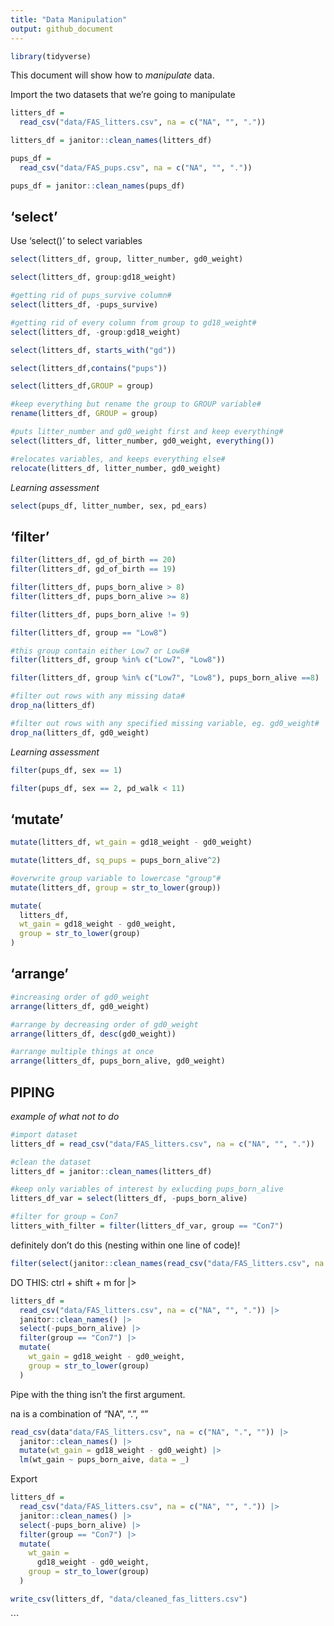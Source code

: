 ```yaml
---
title: "Data Manipulation"
output: github_document
---
```


```r
library(tidyverse)
```

This document will show how to *manipulate* data.

Import the two datasets that we're going to manipulate

```r
litters_df = 
  read_csv("data/FAS_litters.csv", na = c("NA", "", "."))

litters_df = janitor::clean_names(litters_df)

pups_df = 
  read_csv("data/FAS_pups.csv", na = c("NA", "", "."))

pups_df = janitor::clean_names(pups_df)
```

## 'select'

Use 'select()' to select variables

```r
select(litters_df, group, litter_number, gd0_weight)
```

```r
select(litters_df, group:gd18_weight)
```


```r
#getting rid of pups_survive column#
select(litters_df, -pups_survive)
```

```r
#getting rid of every column from group to gd18_weight#
select(litters_df, -group:gd18_weight)
```

```r
select(litters_df, starts_with("gd"))

select(litters_df,contains("pups"))
```

```r
select(litters_df,GROUP = group)

#keep everything but rename the group to GROUP variable#
rename(litters_df, GROUP = group)

#puts litter_number and gd0_weight first and keep everything#
select(litters_df, litter_number, gd0_weight, everything())

#relocates variables, and keeps everything else#
relocate(litters_df, litter_number, gd0_weight)
```

*Learning assessment*
```r
select(pups_df, litter_number, sex, pd_ears)
```



## 'filter'

```r
filter(litters_df, gd_of_birth == 20)
filter(litters_df, gd_of_birth == 19)
```

```r
filter(litters_df, pups_born_alive > 8)
filter(litters_df, pups_born_alive >= 8)
```

```r
filter(litters_df, pups_born_alive != 9)
```

```r
filter(litters_df, group == "Low8")

#this group contain either Low7 or Low8#
filter(litters_df, group %in% c("Low7", "Low8"))
```

```r
filter(litters_df, group %in% c("Low7", "Low8"), pups_born_alive ==8)
```

```r
#filter out rows with any missing data#
drop_na(litters_df)

#filter out rows with any specified missing variable, eg. gd0_weight#
drop_na(litters_df, gd0_weight)
```

*Learning assessment*
```r
filter(pups_df, sex == 1)

filter(pups_df, sex == 2, pd_walk < 11)
```



## 'mutate'

```r
mutate(litters_df, wt_gain = gd18_weight - gd0_weight)

mutate(litters_df, sq_pups = pups_born_alive^2)

#overwrite group variable to lowercase "group"#
mutate(litters_df, group = str_to_lower(group))

mutate(
  litters_df,
  wt_gain = gd18_weight - gd0_weight,
  group = str_to_lower(group)
)
```

## 'arrange'

```r
#increasing order of gd0_weight
arrange(litters_df, gd0_weight)

#arrange by decreasing order of gd0_weight
arrange(litters_df, desc(gd0_weight))

#arrange multiple things at once
arrange(litters_df, pups_born_alive, gd0_weight)
```


## PIPING

_example of what not to do_ 
```r
#import dataset
litters_df = read_csv("data/FAS_litters.csv", na = c("NA", "", "."))

#clean the dataset
litters_df = janitor::clean_names(litters_df)

#keep only variables of interest by exlucding pups_born_alive
litters_df_var = select(litters_df, -pups_born_alive)

#filter for group = Con7
litters_with_filter = filter(litters_df_var, group == "Con7")
```

definitely don't do this (nesting within one line of code)!

```r
filter(select(janitor::clean_names(read_csv("data/FAS_litters.csv", na = c(NA", "", ".") etc...
```

DO THIS:
ctrl + shift + m for |>  
```r
litters_df = 
  read_csv("data/FAS_litters.csv", na = c("NA", "", ".")) |>  
  janitor::clean_names() |> 
  select(-pups_born_alive) |> 
  filter(group == "Con7") |> 
  mutate(
    wt_gain = gd18_weight - gd0_weight,
    group = str_to_lower(group)
  )
```

Pipe with the thing isn't the first argument.

na is a combination of "NA", ".", ""
```r
read_csv(data"data/FAS_litters.csv", na = c("NA", ".", "")) |> 
  janitor::clean_names() |> 
  mutate(wt_gain = gd18_weight - gd0_weight) |> 
  lm(wt_gain ~ pups_born_aive, data = _)
```

Export
```r
litters_df = 
  read_csv("data/FAS_litters.csv", na = c("NA", "", ".")) |>  
  janitor::clean_names() |> 
  select(-pups_born_alive) |> 
  filter(group == "Con7") |> 
  mutate(
    wt_gain = 
      gd18_weight - gd0_weight,
    group = str_to_lower(group)
  )

write_csv(litters_df, "data/cleaned_fas_litters.csv")
```
```


